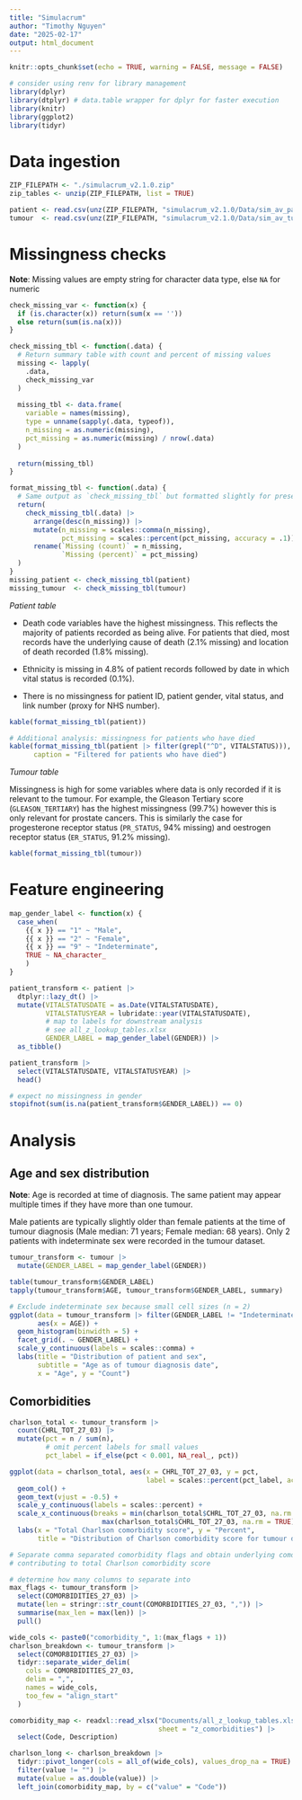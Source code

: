 ---
title: "Simulacrum"
author: "Timothy Nguyen"
date: "2025-02-17"
output: html_document
---

```{r setup, include=FALSE}
knitr::opts_chunk$set(echo = TRUE, warning = FALSE, message = FALSE)
```

```{r, results = 'hide'}
# consider using renv for library management
library(dplyr)
library(dtplyr) # data.table wrapper for dplyr for faster execution
library(knitr)
library(ggplot2)
library(tidyr)

```

# Data ingestion

```{r}
ZIP_FILEPATH <- "./simulacrum_v2.1.0.zip"
zip_tables <- unzip(ZIP_FILEPATH, list = TRUE)

patient <- read.csv(unz(ZIP_FILEPATH, "simulacrum_v2.1.0/Data/sim_av_patient.csv"))
tumour  <- read.csv(unz(ZIP_FILEPATH, "simulacrum_v2.1.0/Data/sim_av_tumour.csv"))

```

# Missingness checks

**Note**: Missing values are empty string for character data type, else `NA` for numeric

```{r}
check_missing_var <- function(x) {
  if (is.character(x)) return(sum(x == ''))
  else return(sum(is.na(x)))
}

check_missing_tbl <- function(.data) {
  # Return summary table with count and percent of missing values
  missing <- lapply(
    .data,
    check_missing_var
  )
  
  missing_tbl <- data.frame(
    variable = names(missing),
    type = unname(sapply(.data, typeof)),
    n_missing = as.numeric(missing),
    pct_missing = as.numeric(missing) / nrow(.data)
  )
  
  return(missing_tbl)
}

format_missing_tbl <- function(.data) {
  # Same output as `check_missing_tbl` but formatted slightly for presentation
  return(
    check_missing_tbl(.data) |>
      arrange(desc(n_missing)) |>
      mutate(n_missing = scales::comma(n_missing),
             pct_missing = scales::percent(pct_missing, accuracy = .1)) |>
      rename(`Missing (count)` = n_missing,
             `Missing (percent)` = pct_missing)
  )
}
missing_patient <- check_missing_tbl(patient)
missing_tumour  <- check_missing_tbl(tumour)
```

_Patient table_

* Death code variables have the highest missingness. This reflects the majority of patients recorded as being alive. For patients that died, most records have the underlying cause of death (2.1% missing) and location of death recorded (1.8% missing).

* Ethnicity is missing in 4.8% of patient records followed by date in which vital status is recorded (0.1%).

* There is no missingness for patient ID, patient gender, vital status, and link number (proxy for NHS number).

```{r}
kable(format_missing_tbl(patient))

# Additional analysis: missingness for patients who have died
kable(format_missing_tbl(patient |> filter(grepl("^D", VITALSTATUS))),
      caption = "Filtered for patients who have died")
```

_Tumour table_

Missingness is high for some variables where data is only recorded if it is relevant to the tumour. For example, the Gleason Tertiary score (`GLEASON_TERTIARY`) has the highest missingness (99.7%) however this is only relevant for prostate cancers. This is similarly the case for progesterone receptor status (`PR_STATUS`, 94% missing) and oestrogen receptor status (`ER_STATUS`, 91.2% missing).

```{r}
kable(format_missing_tbl(tumour))
```

# Feature engineering

```{r}
map_gender_label <- function(x) {
  case_when(
    {{ x }} == "1" ~ "Male",
    {{ x }} == "2" ~ "Female",
    {{ x }} == "9" ~ "Indeterminate",
    TRUE ~ NA_character_
    )
}

patient_transform <- patient |>
  dtplyr::lazy_dt() |>
  mutate(VITALSTATUSDATE = as.Date(VITALSTATUSDATE),
         VITALSTATUSYEAR = lubridate::year(VITALSTATUSDATE),
         # map to labels for downstream analysis
         # see all_z_lookup_tables.xlsx
         GENDER_LABEL = map_gender_label(GENDER)) |>
  as_tibble()

patient_transform |>
  select(VITALSTATUSDATE, VITALSTATUSYEAR) |>
  head()

# expect no missingness in gender
stopifnot(sum(is.na(patient_transform$GENDER_LABEL)) == 0)
```

# Analysis

## Age and sex distribution

**Note**: Age is recorded at time of diagnosis. The same patient may appear multiple times if they have more than one tumour.

Male patients are typically slightly older than female patients at the time of tumour diagnosis (Male median: 71 years; Female median: 68 years). Only 2 patients with indeterminate sex were recorded in the tumour dataset.

```{r}
tumour_transform <- tumour |>
  mutate(GENDER_LABEL = map_gender_label(GENDER))

table(tumour_transform$GENDER_LABEL)
tapply(tumour_transform$AGE, tumour_transform$GENDER_LABEL, summary)
```

```{r}
# Exclude indeterminate sex because small cell sizes (n = 2)
ggplot(data = tumour_transform |> filter(GENDER_LABEL != "Indeterminate"),
       aes(x = AGE)) +
  geom_histogram(binwidth = 5) +
  facet_grid(. ~ GENDER_LABEL) +
  scale_y_continuous(labels = scales::comma) +
  labs(title = "Distribution of patient and sex",
       subtitle = "Age as of tumour diagnosis date",
       x = "Age", y = "Count")
```

## Comorbidities

```{r}
charlson_total <- tumour_transform |>
  count(CHRL_TOT_27_03) |>
  mutate(pct = n / sum(n),
         # omit percent labels for small values
         pct_label = if_else(pct < 0.001, NA_real_, pct)) 

ggplot(data = charlson_total, aes(x = CHRL_TOT_27_03, y = pct,
                                  label = scales::percent(pct_label, accuracy = .1))) +
  geom_col() +
  geom_text(vjust = -0.5) +
  scale_y_continuous(labels = scales::percent) +
  scale_x_continuous(breaks = min(charlson_total$CHRL_TOT_27_03, na.rm = TRUE):
                       max(charlson_total$CHRL_TOT_27_03, na.rm = TRUE)) +
  labs(x = "Total Charlson comorbidity score", y = "Percent",
       title = "Distribution of Charlson comorbidity score for tumour diagnosed patients")
```

```{r}
# Separate comma separated comorbidity flags and obtain underlying comorbidities
# contributing to total Charlson comorbidity score

# determine how many columns to separate into
max_flags <- tumour_transform |>
  select(COMORBIDITIES_27_03) |>
  mutate(len = stringr::str_count(COMORBIDITIES_27_03, ",")) |>
  summarise(max_len = max(len)) |>
  pull()

wide_cols <- paste0("comorbidity_", 1:(max_flags + 1))
charlson_breakdown <- tumour_transform |>
  select(COMORBIDITIES_27_03) |>
  tidyr::separate_wider_delim(
    cols = COMORBIDITIES_27_03,
    delim = ",",
    names = wide_cols,
    too_few = "align_start"
  )

comorbidity_map <- readxl::read_xlsx("Documents/all_z_lookup_tables.xlsx",
                                     sheet = "z_comorbidities") |>
  select(Code, Description)

charlson_long <- charlson_breakdown |>
  tidyr::pivot_longer(cols = all_of(wide_cols), values_drop_na = TRUE) |>
  filter(value != "") |>
  mutate(value = as.double(value)) |>
  left_join(comorbidity_map, by = c("value" = "Code"))

```

